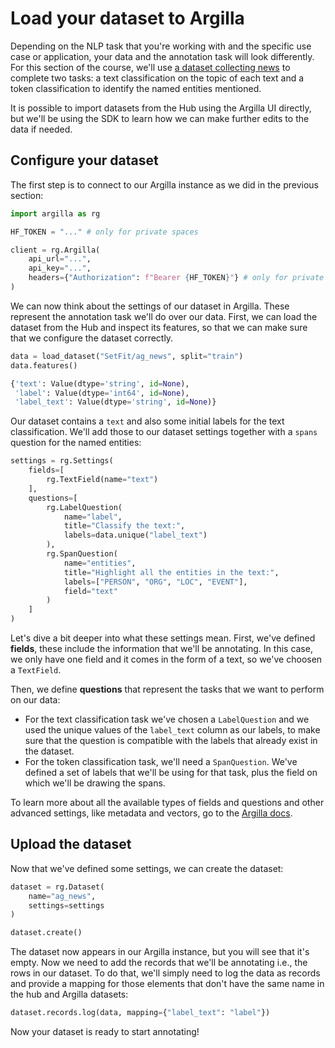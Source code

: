 # Load your dataset to Argilla

Depending on the NLP task that you're working with and the specific use case or application, your data and the annotation task will look differently. For this section of the course, we'll use [a dataset collecting news](https://huggingface.co/datasets/SetFit/ag_news) to complete two tasks: a text classification on the topic of each text and a token classification to identify the named entities mentioned.

It is possible to import datasets from the Hub using the Argilla UI directly, but we'll be using the SDK to learn how we can make further edits to the data if needed.

## Configure your dataset

The first step is to connect to our Argilla instance as we did in the previous section:

```python
import argilla as rg

HF_TOKEN = "..." # only for private spaces

client = rg.Argilla(
    api_url="...",
    api_key="...",
    headers={"Authorization": f"Bearer {HF_TOKEN}"} # only for private spaces
)
```

We can now think about the settings of our dataset in Argilla. These represent the annotation task we'll do over our data. First, we can load the dataset from the Hub and inspect its features, so that we can make sure that we configure the dataset correctly.

```python
data = load_dataset("SetFit/ag_news", split="train")
data.features()
````

```python out
{'text': Value(dtype='string', id=None),
 'label': Value(dtype='int64', id=None),
 'label_text': Value(dtype='string', id=None)}
```

Our dataset contains a `text` and also some initial labels for the text classification. We'll add those to our dataset settings together with a `spans` question for the named entities:

```python
settings = rg.Settings(
    fields=[
        rg.TextField(name="text")
    ],
    questions=[
        rg.LabelQuestion(
            name="label", 
            title="Classify the text:", 
            labels=data.unique("label_text")
        ),
        rg.SpanQuestion(
            name="entities", 
            title="Highlight all the entities in the text:", 
            labels=["PERSON", "ORG", "LOC", "EVENT"], 
            field="text"
        )
    ]
)
```

Let's dive a bit deeper into what these settings mean. First, we've defined **fields**, these include the information that we'll be annotating. In this case, we only have one field and it comes in the form of a text, so we've choosen a `TextField`.

Then, we define **questions** that represent the tasks that we want to perform on our data: 
- For the text classification task we've chosen a `LabelQuestion` and we used the unique values of the `label_text` column as our labels, to make sure that the question is compatible with the labels that already exist in the dataset. 
- For the token classification task, we'll need a `SpanQuestion`. We've defined a set of labels that we'll be using for that task, plus the field on which we'll be drawing the spans.

To learn more about all the available types of fields and questions and other advanced settings, like metadata and vectors, go to the [Argilla docs](https://docs.argilla.io/latest/how_to_guides/dataset/#define-dataset-settings).

## Upload the dataset

Now that we've defined some settings, we can create the dataset:

```python
dataset = rg.Dataset(
    name="ag_news",
    settings=settings
)

dataset.create()
```

The dataset now appears in our Argilla instance, but you will see that it's empty. Now we need to add the records that we'll be annotating i.e., the rows in our dataset. To do that, we'll simply need to log the data as records and provide a mapping for those elements that don't have the same name in the hub and Argilla datasets:

```python
dataset.records.log(data, mapping={"label_text": "label"})
```

Now your dataset is ready to start annotating!
